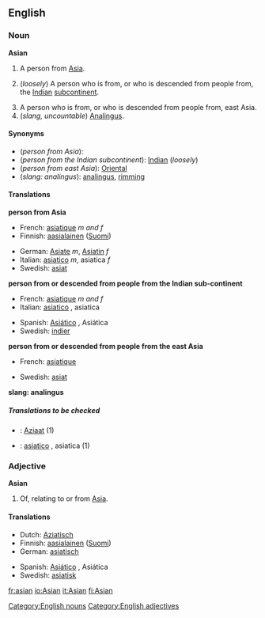 ==English==

{{rfc}}
===Noun===
'''Asian'''
#A person from [[Asia]].
#{{UK}} (''loosely'') A person who is from, or who is descended from people from, the [[Indian]] [[subcontinent]].
#A person who is from, or who is descended from people from, east Asia.
#(''slang, uncountable'') [[Analingus]].

====Synonyms====
*(''person from Asia''):
*(''person from the Indian subcontinent''): [[Indian]] (''loosely'')
*(''person from east Asia''): [[Oriental]]
*(''slang: analingus''): [[analingus]], [[rimming]]

====Translations====
'''person from Asia'''
{{top}}
*French: [[asiatique]] ''m and f''
*Finnish: [[aasialainen]] ([[:fi:aasialainen|Suomi]])
{{mid}}
*German: [[Asiate]] ''m'', [[Asiatin]] ''f''
*Italian: [[asiatico]] ''m'', asiatica ''f''
*Swedish: [[asiat]] {{c}}
{{bottom}}

'''person from or descended from people from the Indian sub-continent'''
{{top}}
*French: [[asiatique]] ''m and f''
*Italian: [[asiatico]] {{m}}, asiatica {{f}}
{{mid}}
*Spanish: [[Asiático]] {{m}}, Asiática {{f}}
*Swedish: [[indier]] {{c}}
{{bottom}}

'''person from or descended from people from the east Asia'''
{{top}}
*French: [[asiatique]]
{{mid}}
*Swedish: [[asiat]] {{c}}
{{bottom}}

'''slang: analingus'''
{{top}}
{{mid}}
{{bottom}}

=====Translations to be checked=====
{{checktrans}}
*{{ttbc|Dutch}}: [[Aziaat]] (1)
*{{ttbc|Italian}}: [[asiatico]] {{m}}, asiatica {{f}} (1)

===Adjective===
'''Asian'''
# Of, relating to or from [[Asia]].

====Translations====
{{top}}
*Dutch: [[Aziatisch]]
*Finnish: [[aasialainen]] ([[:fi:aasialainen|Suomi]])
*German: [[asiatisch]]
{{mid}}
*Spanish: [[Asiático]] {{m}}, Asiática {{f}}
*Swedish: [[asiatisk]]
{{bottom}}

[[fr:asian]]
[[io:Asian]]
[[it:Asian]]
[[fi:Asian]]
[[Category:English nouns]]
[[Category:English adjectives]]